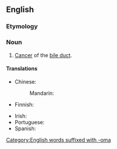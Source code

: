 ==English==

===Etymology===
{{prefix|cholangio|carcinoma|lang=en}}

===Noun===
{{wikipedia}}
{{en-noun|s|cholangiocarcinomata}}

# {{lb|en|pathology}} [[cancer|Cancer]] of the [[bile duct]].

====Translations====
{{trans-top|pathology: cancer of the bile duct}}
* Chinese:
*: Mandarin: {{t-needed|cmn}}
* Finnish: {{t-needed|fi}}
{{trans-mid}}
* Irish: {{t|ga|ailse dhucht an domlais|f}}
* Portuguese: {{t-needed|pt}}
* Spanish: {{t|es|colangiocarcinoma}}
{{trans-bottom}}

[[Category:English words suffixed with -oma]]